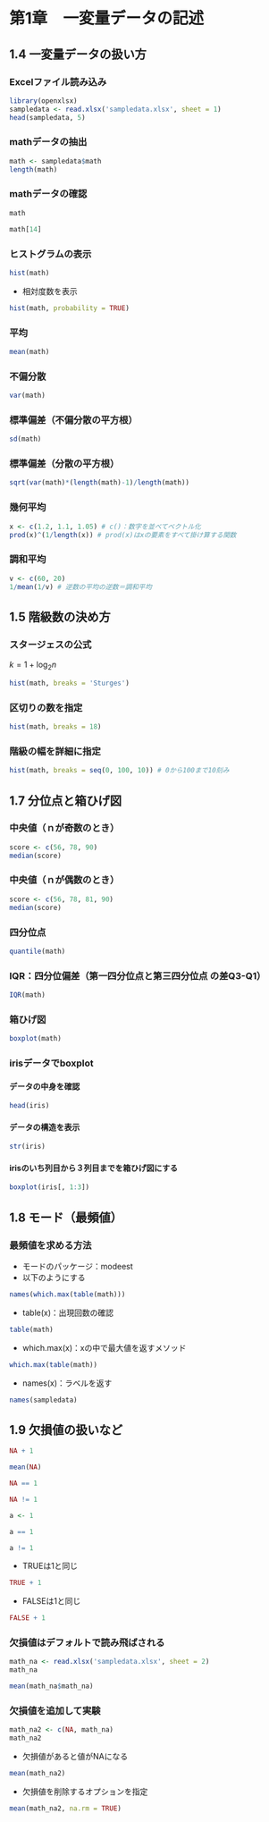# 第1章　一変量データの記述

## 1.4 一変量データの扱い方


### Excelファイル読み込み

```r
library(openxlsx)
sampledata <- read.xlsx('sampledata.xlsx', sheet = 1)
head(sampledata, 5)
```

### mathデータの抽出

```r
math <- sampledata$math
length(math)
```

### mathデータの確認

```r
math
```

```r
math[14]
```

### ヒストグラムの表示

```r
hist(math)
```

- 相対度数を表示

```r
hist(math, probability = TRUE)
```

### 平均

```r
mean(math)
```

### 不偏分散

```r
var(math)
```

### 標準偏差（不偏分散の平方根）

```r
sd(math)
```

### 標準偏差（分散の平方根）

```r
sqrt(var(math)*(length(math)-1)/length(math))
```

### 幾何平均

```r
x <- c(1.2, 1.1, 1.05) # c()：数字を並べてベクトル化
prod(x)^(1/length(x)) # prod(x)はxの要素をすべて掛け算する関数
```

### 調和平均

```r
v <- c(60, 20)
1/mean(1/v) # 逆数の平均の逆数＝調和平均
```


## 1.5 階級数の決め方

### スタージェスの公式

$k = 1 + \log_{2}n$

```r
hist(math, breaks = 'Sturges')
```

### 区切りの数を指定

```r
hist(math, breaks = 18)
```


### 階級の幅を詳細に指定

```r
hist(math, breaks = seq(0, 100, 10)) # 0から100まで10刻み
```

## 1.7 分位点と箱ひげ図

### 中央値（ｎが奇数のとき）

```r
score <- c(56, 78, 90)
median(score)
```

### 中央値（ｎが偶数のとき）

```r
score <- c(56, 78, 81, 90)
median(score)
```

### 四分位点

```r
quantile(math)
```


### IQR：四分位偏差（第一四分位点と第三四分位点 の差Q3-Q1）

```r
IQR(math)
```

### 箱ひげ図

```r
boxplot(math)
```

### irisデータでboxplot

#### データの中身を確認

```r
head(iris)
```

#### データの構造を表示

```r
str(iris)
```

#### irisのいち列目から３列目までを箱ひげ図にする

```r
boxplot(iris[, 1:3])
```


## 1.8 モード（最頻値）

### 最頻値を求める方法  

- モードのパッケージ：modeest
- 以下のようにする

```r
names(which.max(table(math)))
```


- table(x)：出現回数の確認

```r
table(math)
```


- which.max(x)：xの中で最大値を返すメソッド

```r
which.max(table(math))
```

- names(x)：ラベルを返す

```r
names(sampledata)
```


## 1.9 欠損値の扱いなど

```r
NA + 1
```

```r
mean(NA)
```

```r
NA == 1
```

```r
NA != 1
```

```r
a <- 1
```

```r
a == 1
```

```r
a != 1
```

- TRUEは1と同じ

```r
TRUE + 1
```

- FALSEは1と同じ

```r
FALSE + 1
```

### 欠損値はデフォルトで読み飛ばされる

```r
math_na <- read.xlsx('sampledata.xlsx', sheet = 2)
math_na
```

```r
mean(math_na$math_na)
```

### 欠損値を追加して実験

```r
math_na2 <- c(NA, math_na)
math_na2
```

- 欠損値があると値がNAになる

```r
mean(math_na2)
```

- 欠損値を削除するオプションを指定

```r
mean(math_na2, na.rm = TRUE)
```

